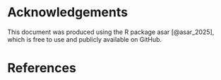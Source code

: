 # Acknowledgements {.unnumbered .unlisted}

<!--- Please leave in the following: --->

This document was produced using the R package asar [@asar_2025], which is free to use and publicly available on GitHub.


# References {#sec-refs}

::: {#refs} 
:::
